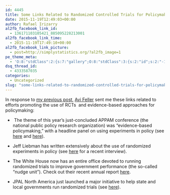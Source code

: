 ```yaml
---
id: 4445
title: Some Links Related to Randomized Controlled Trials for Policymaking
date: 2015-11-19T12:49:03+00:00
author: Rafael Irizarry
al2fb_facebook_link_id:
  - 136171103105421_885095228213001
al2fb_facebook_link_time:
  - 2015-11-19T17:49:10+00:00
al2fb_facebook_link_picture:
  - post=http://simplystatistics.org/?al2fb_image=1
pe_theme_meta:
  - 'O:8:"stdClass":2:{s:7:"gallery";O:8:"stdClass":3:{s:2:"id";s:2:"-1";s:5:"width";s:0:"";s:6:"height";s:0:"";}s:5:"video";O:8:"stdClass":1:{s:2:"id";s:2:"-1";}}'
dsq_thread_id:
  - 4333587035
categories:
  - Uncategorized
slug: "some-links-related-to-randomized-controlled-trials-for-policymaking"
---
```

<div>
  <p>
    In response to <a href="http://simplystatistics.org/2015/11/17/why-are-randomized-trials-not-used-by-policymakers/">my previous post</a>, <a href="https://gspp.berkeley.edu/directories/faculty/avi-feller">Avi Feller</a> sent me these links related to efforts promoting the use of RCTs  and evidence-based approaches for policymaking:
  </p>
  
  <ul>
    <li>
       The theme of this year's just-concluded APPAM conference (the national public policy research organization) was "evidence-based policymaking," with a headline panel on using experiments in policy (see <a href="http://www.appam.org/events/fall-research-conference/2015-fall-research-conference-information/" target="_blank">here</a> and <a href="http://www.appam.org/2015appam-student-summary-using-experiments-for-evidence-based-policy-lessons-from-the-private-sector/" target="_blank">here</a>).
    </li>
  </ul>
  
  <ul>
    <li>
      Jeff Liebman has written extensively about the use of randomized experiments in policy (see <a href="http://govinnovator.com/ten_year_challenge/" target="_blank">here</a> for a recent interview).
    </li>
  </ul>
  
  <ul>
    <li>
      The White House now has an entire office devoted to running randomized trials to improve government performance (the so-called "nudge unit"). Check out their recent annual report <a href="https://www.whitehouse.gov/sites/default/files/microsites/ostp/sbst_2015_annual_report_final_9_14_15.pdf" target="_blank">here</a>.
    </li>
  </ul>
  
  <ul>
    <li>
      JPAL North America just launched a major initiative to help state and local governments run randomized trials (see <a href="https://www.povertyactionlab.org/about-j-pal/news/j-pal-north-america-state-and-local-innovation-initiative-release" target="_blank">here</a>).
    </li>
  </ul>
</div>
